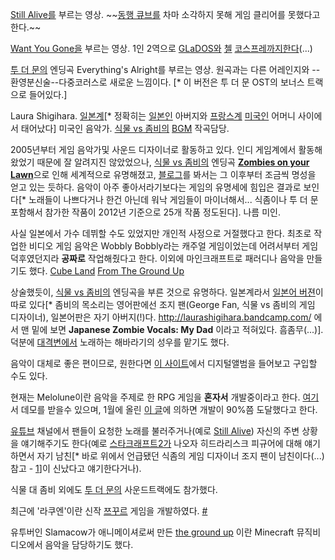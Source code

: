 {{{#!html
<iframe title="YouTube video player" width="480" height="390" src="http://www.youtube.com/embed/-AHrQsSwV2w" frameborder="0" allowfullscreen></iframe>
}}}
[[Still Alive]]를 부르는 영상. ~~[[동행 큐브]]를 차마 소각하지 못해 게임 클리어를 못했다고 한다.~~

{{{#!html
<iframe width="480" height="390" src="http://www.youtube.com/embed/UOfwbYSvn6U" frameborder="0" allowfullscreen></iframe>
}}}
[[Want You Gone]]을 부르는 영상. 1인 2역으로 [[GLaDOS]]와 [[첼]] [[코스프레]]까지한다(...)

{{{#!html
<iframe width="560" height="315" src="http://www.youtube.com/embed/SAODrEEkOYI" frameborder="0" allowfullscreen></iframe>
}}}
[[투 더 문]]의 엔딩곡 Everything's Alright를 부르는 영상. 
원곡과는 다른 어레인지와 --환영분신술--다중코러스로 새로운 느낌이다. [* 이 버전은 투 더 문 OST의 보너스 트랙으로 들어있다.]

Laura Shigihara. [[일본]]계[* 정확히는 [[일본인]] 아버지와 [[프랑스]]계 [[미국인]] 어머니 사이에서 태어났다] 미국인 음악가. [[식물 vs 좀비]]의 [[BGM]] 작곡담당.

2005년부터 게임 음악가및 사운드 디자이너로 활동하고 있다. 인디 게임계에서 활동해왔었기 때문에 잘 알려지진 않았었으나, [[식물 vs 좀비]]의 엔딩곡 '''[http://www.youtube.com/watch?v=0N1_0SUGlDQ Zombies on your Lawn]'''으로 인해 세계적으로 유명해졌고, [http://shigi.wordpress.com/ 블로그]를 봐서는 그 이후부터 조금씩 명성을 얻고 있는 듯하다. 음악이 아주 좋아서라기보다는 게임의 유명세에 힘입은 결과로 보인다[* 노래들이 나쁘다거나 한건 아닌데 워낙 게임들이 마이너해서... 식좀이나 투 더 문 포함해서 참가한 작품이 2012년 기준으로 25개 작품 정도된다]. 나름 미인.

사실 일본에서 가수 데뷔할 수도 있었지만 개인적 사정으로 거절했다고 한다. 최초로 작업한 비디오 게임 음악은 Wobbly Bobbly라는 캐주얼 게임이었는데 어려서부터 게임덕후였던지라 '''공짜로''' 작업해줬다고 한다. 이외에 마인크래프트로 패러디나 음악을 만들기도 했다. [http://www.youtube.com/watch?v=7F0qhq7-K08/ Cube Land] [http://www.youtube.com/watch?v=EgkISsZG34I/ From The Ground Up]

상술했듯이, [[식물 vs 좀비]]의 엔딩곡을 부른 것으로 유명하다. 일본계라서 [http://www.youtube.com/watch?v=aMH3w9mHgqQ 일본어 버젼]이 따로 있다[* 좀비의 목소리는 영어판에선 조지 팬(George Fan, 식물 vs 좀비의 게임 디자이너), 일본어판은 자기 아버지(!)다. http://laurashigihara.bandcamp.com/ 에서 맨 밑에 보면 '''Japanese Zombie Vocals: My Dad ''' 이라고 적혀있다. 흠좀무(...)].  덕분에 [[대격변]]에서 노래하는 해바라기의 성우를 맡기도 했다.

음악이 대체로 좋은 편이므로, 원한다면 [http://laurashigihara.bandcamp.com/ 이 사이트]에서 디지털앨범을 들어보고 구입할 수도 있다.

현재는 Melolune이란 음악을 주제로 한 RPG 게임을 '''혼자서''' 개발중이라고 한다. [http://leebleforest.wordpress.com/demo/ 여기]서 데모를 받을수 있으며, 1월에 올린 [http://supershigi.com/forum/index.php?topic=13.0 이 글]에 의하면 개발이 90%쯤 도달했다고 한다.

[[유튜브]] 채널에서 팬들이 요청한 노래를 불러주거나(예로 [[Still Alive]]) 자신의 주변 상황을 얘기해주기도 한다(예로 [[스타크래프트2]]가 나오자 히드라리스크 피규어에 대해 얘기하면서 자기 남친[* 바로 위에서 언급됐던 식좀의 게임 디자이너 조지 팬이 남친이다(...) 참고 - [http://whtdrgon.egloos.com/3394324]]이 신났다고 얘기한다거나).

식물 대 좀비 외에도 [[투 더 문]]의 사운드트랙에도 참가했다.

최근에 '라쿠엔'이란 신작 [[쯔꾸르]] 게임을 개발하였다. [http://unconscious0.blog.me/220142142458 #]

유투버인 Slamacow가 애니메이셔로써 만든 [https://www.youtube.com/watch?v=MLKFtIC2Idw|From the ground up] 이란 Minecraft 뮤직비디오에서 음악을 담당하기도 했다.
